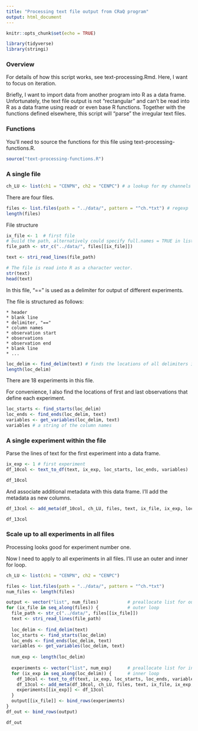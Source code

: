 ```yaml
---
title: "Processing text file output from CRaQ program"
output: html_document
---
```


```r
knitr::opts_chunk$set(echo = TRUE)
```

```r
library(tidyverse)
library(stringi)
```

### Overview

For details of how this script works, see text-processing.Rmd. Here, I want to focus on iteration.

Briefly, I want to import data from another program into R as a data frame. Unfortunately, the text file output is not "rectangular" and can't be read into R as a data frame using readr or even base R functions. Together with the functions defined elsewhere, this script will "parse" the irregular text files.

### Functions

You'll need to source the functions for this file using text-processing-functions.R.

```r
source("text-processing-functions.R")
```

### A single file

```r
ch_LU <- list(ch1 = "CENPN", ch2 = "CENPC") # a lookup for my channels
```

There are four files.

```r
files <- list.files(path = "../data/", pattern = "^ch.*txt") # regexp
length(files)
```

File structure

```r
ix_file <- 1  # first file
# build the path, alternatively could specify full.names = TRUE in list.files()
file_path <- str_c("../data/", files[[ix_file]]) 

text <- stri_read_lines(file_path)

# The file is read into R as a character vector.
str(text)
head(text)
```
In this file, "==" is used as a delimiter for output of different experiments.

The file is structured as follows:

    * header
    * blank line
    * delimiter, "=="
    * column names
    * observation start
    * observations
    * observation end
    * blank line
    * ...
    

```r
loc_delim <- find_delim(text) # finds the locations of all delimiters in the text file
length(loc_delim)
```
There are 18 experiments in this file.

For convenience, I also find the locations of first and last observations that define each experiment.

```r
loc_starts <- find_starts(loc_delim)
loc_ends <- find_ends(loc_delim, text)
variables <- get_variables(loc_delim, text)
variables # a string of the column names
```

### A single experiment within the file

Parse the lines of text for the first experiment into a data frame.

```r
ix_exp <- 1 # first experiment
df_10col <- text_to_df(text, ix_exp, loc_starts, loc_ends, variables)

df_10col
```

And associate additional metadata with this data frame. I'll add the metadata as new columns.

```r
df_13col <- add_meta(df_10col, ch_LU, files, text, ix_file, ix_exp, loc_delim)

df_13col
```

### Scale up to all experiments in all files

Processing looks good for experiment number one.

Now I need to apply to all experiments in all files. I'll use an outer and inner for loop.

```r
ch_LU <- list(ch1 = "CENPN", ch2 = "CENPC")

files <- list.files(path = "../data/", pattern = "^ch.*txt")
num_files <- length(files)

output <- vector("list", num_files)           # preallocate list for outer loop (over files)
for (ix_file in seq_along(files)) {           # outer loop
  file_path <- str_c("../data/", files[[ix_file]])
  text <- stri_read_lines(file_path)
  
  loc_delim <- find_delim(text)
  loc_starts <- find_starts(loc_delim)
  loc_ends <- find_ends(loc_delim, text)
  variables <- get_variables(loc_delim, text)
  
  num_exp <- length(loc_delim)
  
  experiments <- vector("list", num_exp)      # preallocate list for inner loop (over experiments)
  for (ix_exp in seq_along(loc_delim)) {      # inner loop
    df_10col <- text_to_df(text, ix_exp, loc_starts, loc_ends, variables)
    df_13col <- add_meta(df_10col, ch_LU, files, text, ix_file, ix_exp, loc_delim)
    experiments[[ix_exp]] <- df_13col
  }
  output[[ix_file]] <- bind_rows(experiments)
}
df_out <- bind_rows(output)

df_out
```